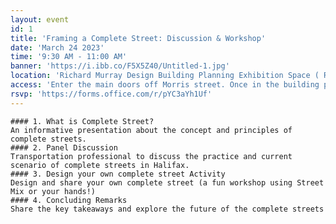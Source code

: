 ```yaml
---
layout: event
id: 1
title: 'Framing a Complete Street: Discussion & Workshop'
date: 'March 24 2023'
time: '9:30 AM - 11:00 AM'
banner: 'https://i.ibb.co/F5X5Z40/Untitled-1.jpg'
location: 'Richard Murray Design Building Planning Exhibition Space ( Room 3105). 5257 Morris Street, Halifax, NS'
access: 'Enter the main doors off Morris street. Once in the building proceed immediately left to access the stairs to the third floor. To access the elevator, proceed straight through them main doors and walk straight following the curved wall on your left. Turn left and walk to the end to find the elevator.'
rsvp: 'https://forms.office.com/r/pYC3aYh1Uf'
---
```

    #### 1. What is Complete Street?
    An informative presentation about the concept and principles of complete streets.
    #### 2. Panel Discussion
    Transportation professional to discuss the practice and current scenario of complete streets in Halifax. 
    #### 3. Design your own complete street Activity
    Design and share your own complete street (a fun workshop using Street Mix or your hands!)
    #### 4. Concluding Remarks
    Share the key takeaways and explore the future of the complete streets